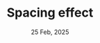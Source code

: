 ---
title: "Spacing effect"
date: "25 Feb, 2025"
isDisplayDate: true
targetType: "_blank"
externalUrl: "https://thedecisionlab.com/biases/spacing-effect"
description: "Why do we retain information better when we learn it over a long time period?"
extraGap: "pb-8"
---